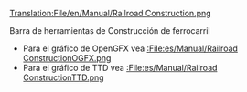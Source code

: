 [[Translation:File/en/Manual/Railroad Construction.png]]

Barra de herramientas de Construcción de ferrocarril
*Para el gráfico de OpenGFX vea [[:File:es/Manual/Railroad ConstructionOGFX.png]]
*Para el gráfico de TTD vea [[:File:es/Manual/Railroad ConstructionTTD.png]]